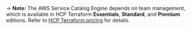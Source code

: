 -> **Note:** The AWS Service Catalog Engine depends on team management, which is available in HCP Terraform **Essentials**, **Standard**, and **Premium** editions. Refer to [HCP Terraform pricing](https://www.hashicorp.com/products/terraform/pricing) for details.
